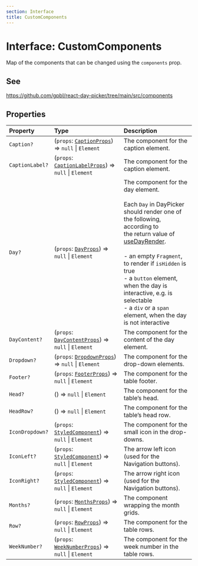 ```yaml
---
section: Interface
title: CustomComponents
---
```


# Interface: CustomComponents

Map of the components that can be changed using the `components` prop.

## See

https://github.com/gpbl/react-day-picker/tree/main/src/components

## Properties

| Property | Type | Description |
| :------ | :------ | :------ |
| `Caption?` | (`props`: [`CaptionProps`](/docs/api/main/interfaces/CaptionProps.mdx)) => `null` \| `Element` | The component for the caption element. |
| `CaptionLabel?` | (`props`: [`CaptionLabelProps`](/docs/api/main/interfaces/CaptionLabelProps.mdx)) => `null` \| `Element` | The component for the caption element. |
| `Day?` | (`props`: [`DayProps`](/docs/api/main/interfaces/DayProps.mdx)) => `null` \| `Element` | The component for the day element.<br /><br />Each `Day` in DayPicker should render one of the following, according to<br />the return value of [useDayRender](/docs/api/main/functions/useDayRender.mdx).<br /><br />- an empty `Fragment`, to render if `isHidden` is true<br />- a `button` element, when the day is interactive, e.g. is selectable<br />- a `div` or a `span` element, when the day is not interactive |
| `DayContent?` | (`props`: [`DayContentProps`](/docs/api/main/interfaces/DayContentProps.mdx)) => `null` \| `Element` | The component for the content of the day element. |
| `Dropdown?` | (`props`: [`DropdownProps`](/docs/api/main/interfaces/DropdownProps.mdx)) => `null` \| `Element` | The component for the drop-down elements. |
| `Footer?` | (`props`: [`FooterProps`](/docs/api/main/interfaces/FooterProps.mdx)) => `null` \| `Element` | The component for the table footer. |
| `Head?` | () => `null` \| `Element` | The component for the table’s head. |
| `HeadRow?` | () => `null` \| `Element` | The component for the table’s head row. |
| `IconDropdown?` | (`props`: [`StyledComponent`](/docs/api/main/type-aliases/StyledComponent.mdx)) => `null` \| `Element` | The component for the small icon in the drop-downs. |
| `IconLeft?` | (`props`: [`StyledComponent`](/docs/api/main/type-aliases/StyledComponent.mdx)) => `null` \| `Element` | The arrow left icon (used for the Navigation buttons). |
| `IconRight?` | (`props`: [`StyledComponent`](/docs/api/main/type-aliases/StyledComponent.mdx)) => `null` \| `Element` | The arrow right icon (used for the Navigation buttons). |
| `Months?` | (`props`: [`MonthsProps`](/docs/api/main/type-aliases/MonthsProps.mdx)) => `null` \| `Element` | The component wrapping the month grids. |
| `Row?` | (`props`: [`RowProps`](/docs/api/main/interfaces/RowProps.mdx)) => `null` \| `Element` | The component for the table rows. |
| `WeekNumber?` | (`props`: [`WeekNumberProps`](/docs/api/main/interfaces/WeekNumberProps.mdx)) => `null` \| `Element` | The component for the week number in the table rows. |
